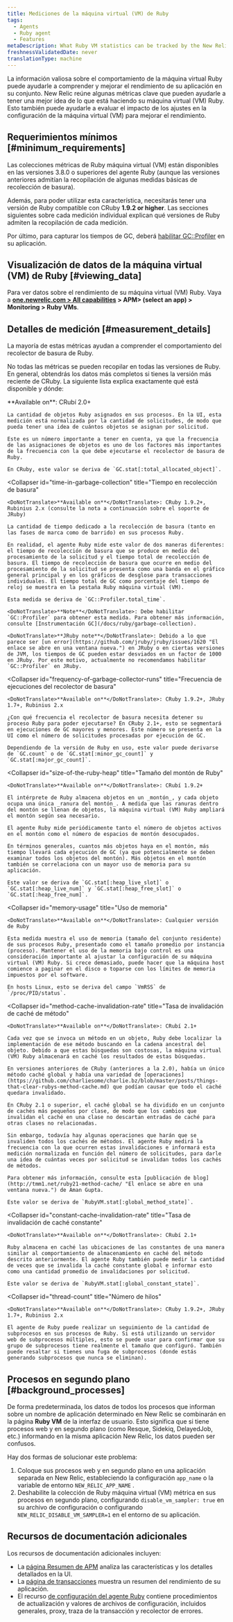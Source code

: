 ```yaml
---
title: Mediciones de la máquina virtual (VM) de Ruby
tags:
  - Agents
  - Ruby agent
  - Features
metaDescription: What Ruby VM statistics can be tracked by the New Relic Ruby agent.
freshnessValidatedDate: never
translationType: machine
---
```


La información valiosa sobre el comportamiento de la máquina virtual Ruby puede ayudarle a comprender y mejorar el rendimiento de su aplicación en su conjunto. New Relic reúne algunas métricas clave que pueden ayudarle a tener una mejor idea de lo que está haciendo su máquina virtual (VM) Ruby. Esto también puede ayudarle a evaluar el impacto de los ajustes en la configuración de la máquina virtual (VM) para mejorar el rendimiento.

## Requerimientos mínimos [#minimum_requirements]

Las colecciones métricas de Ruby máquina virtual (VM) están disponibles en las versiones 3.8.0 o superiores del agente Ruby (aunque las versiones anteriores admitían la recopilación de algunas medidas básicas de recolección de basura).

Además, para poder utilizar esta característica, necesitarás tener una versión de Ruby compatible con CRuby <DoNotTranslate>**1.9.2 or higher**</DoNotTranslate>. Las secciones siguientes sobre cada medición individual explican qué versiones de Ruby admiten la recopilación de cada medición.

Por último, para capturar los tiempos de GC, deberá [habilitar GC::Profiler](/docs/ruby/garbage-collection) en su aplicación.

## Visualización de datos de la máquina virtual (VM) de Ruby [#viewing_data]

Para ver datos sobre el rendimiento de su máquina virtual (VM) Ruby. Vaya a <DoNotTranslate>**[one.newrelic.com > All capabilities](https://one.newrelic.com/all-capabilities) > APM> (select an app) > Monitoring > Ruby VMs**</DoNotTranslate>.

## Detalles de medición [#measurement_details]

La mayoría de estas métricas ayudan a comprender el comportamiento del recolector de basura de Ruby.

No todas las métricas se pueden recopilar en todas las versiones de Ruby. En general, obtendrás los datos más completos si tienes la versión más reciente de CRuby. La siguiente lista explica exactamente qué está disponible y dónde:

<CollapserGroup>
  <Collapser
    id="object-allocations"
    title="Asignaciones de objetos"
  >
    <DoNotTranslate>**Available on**</DoNotTranslate>: CRubí 2.0+

    La cantidad de objetos Ruby asignados en sus procesos. En la UI, esta medición está normalizada por la cantidad de solicitudes, de modo que pueda tener una idea de cuántos objetos se asignan por solicitud.

    Este es un número importante a tener en cuenta, ya que la frecuencia de las asignaciones de objetos es uno de los factores más importantes de la frecuencia con la que debe ejecutarse el recolector de basura de Ruby.

    En CRuby, este valor se deriva de `GC.stat[:total_allocated_object]`.
  </Collapser>

  <Collapser
    id="time-in-garbage-collection"
    title="Tiempo en recolección de basura"
  >
    <DoNotTranslate>**Available on**</DoNotTranslate>: CRuby 1.9.2+, Rubinius 2.x (consulte la nota a continuación sobre el soporte de JRuby)

    La cantidad de tiempo dedicado a la recolección de basura (tanto en las fases de marca como de barrido) en sus procesos Ruby.

    En realidad, el agente Ruby mide este valor de dos maneras diferentes: el tiempo de recolección de basura que se produce en medio del procesamiento de la solicitud y el tiempo total de recolección de basura. El tiempo de recolección de basura que ocurre en medio del procesamiento de la solicitud se presenta como una banda en el gráfico general principal y en los gráficos de desglose para transacciones individuales. El tiempo total de GC como porcentaje del tiempo de reloj se muestra en la pestaña Ruby máquina virtual (VM).

    Esta medida se deriva de `GC::Profiler.total_time`.

    <DoNotTranslate>**Note**</DoNotTranslate>: Debe habilitar `GC::Profiler` para obtener esta medida. Para obtener más información, consulte [Instrumentación GC](/docs/ruby/garbage-collection).

    <DoNotTranslate>**JRuby note**</DoNotTranslate>: Debido a lo que parece ser [un error](https://github.com/jruby/jruby/issues/1620 "El enlace se abre en una ventana nueva.") en JRuby o en ciertas versiones de JVM, los tiempos de GC pueden estar desviados en un factor de 1000 en JRuby. Por este motivo, actualmente no recomendamos habilitar `GC::Profiler` en JRuby.
  </Collapser>

  <Collapser
    id="frequency-of-garbage-collector-runs"
    title="Frecuencia de ejecuciones del recolector de basura"
  >
    <DoNotTranslate>**Available on**</DoNotTranslate>: CRuby 1.9.2+, JRuby 1.7+, Rubinius 2.x

    ¿Con qué frecuencia el recolector de basura necesita detener su proceso Ruby para poder ejecutarse? En CRuby 2.1+, esto se segmentará en ejecuciones de GC mayores y menores. Este número se presenta en la UI como el número de solicitudes procesadas por ejecución de GC.

    Dependiendo de la versión de Ruby en uso, este valor puede derivarse de `GC.count` o de `GC.stat[:minor_gc_count]` y `GC.stat[:major_gc_count]`.
  </Collapser>

  <Collapser
    id="size-of-the-ruby-heap"
    title="Tamaño del montón de Ruby"
  >
    <DoNotTranslate>**Available on**</DoNotTranslate>: CRubí 1.9.2+

    El intérprete de Ruby almacena objetos en un _montón_, y cada objeto ocupa una única _ranura del montón_. A medida que las ranuras dentro del montón se llenan de objetos, la máquina virtual (VM) Ruby ampliará el montón según sea necesario.

    El agente Ruby mide periódicamente tanto el número de objetos activos en el montón como el número de espacios de montón desocupados.

    En términos generales, cuantos más objetos haya en el montón, más tiempo llevará cada ejecución de GC (ya que potencialmente se deben examinar todos los objetos del montón). Más objetos en el montón también se correlaciona con un mayor uso de memoria para su aplicación.

    Este valor se deriva de `GC.stat[:heap_live_slot]` o `GC.stat[:heap_live_num]` y `GC.stat[:heap_free_slot]` o `GC.stat[:heap_free_num]`.
  </Collapser>

  <Collapser
    id="memory-usage"
    title="Uso de memoria"
  >
    <DoNotTranslate>**Available on**</DoNotTranslate>: Cualquier versión de Ruby

    Esta medida muestra el uso de memoria (tamaño del conjunto residente) de sus procesos Ruby, presentado como el tamaño promedio por instancia (proceso). Mantener el uso de la memoria bajo control es una consideración importante al ajustar la configuración de su máquina virtual (VM) Ruby. Si crece demasiado, puede hacer que la máquina host comience a paginar en el disco o toparse con los límites de memoria impuestos por el software.

    En hosts Linux, esto se deriva del campo `VmRSS` de `/proc/PID/status`.
  </Collapser>

  <Collapser
    id="method-cache-invalidation-rate"
    title="Tasa de invalidación de caché de método"
  >
    <DoNotTranslate>**Available on**</DoNotTranslate>: CRubí 2.1+

    Cada vez que se invoca un método en un objeto, Ruby debe localizar la implementación de ese método buscando en la cadena ancestral del objeto. Debido a que estas búsquedas son costosas, la máquina virtual (VM) Ruby almacenará en caché los resultados de estas búsquedas.

    En versiones anteriores de CRuby (anteriores a la 2.0), había un único método caché global y había una variedad de [operaciones](https://github.com/charliesome/charlie.bz/blob/master/posts/things-that-clear-rubys-method-cache.md) que podían causar que todo el caché quedara invalidado.

    En CRuby 2.1 o superior, el caché global se ha dividido en un conjunto de cachés más pequeños por clase, de modo que los cambios que invalidan el caché en una clase no descartan entradas de caché para otras clases no relacionadas.

    Sin embargo, todavía hay algunas operaciones que harán que se invaliden todos los cachés de métodos. El agente Ruby medirá la frecuencia con la que ocurren estas invalidaciones e informará esta medición normalizada en función del número de solicitudes, para darle una idea de cuántas veces por solicitud se invalidan todos los cachés de métodos.

    Para obtener más información, consulte esta [publicación de blog](http://tmm1.net/ruby21-method-cache/ "El enlace se abre en una ventana nueva.") de Aman Gupta.

    Este valor se deriva de `RubyVM.stat[:global_method_state]`.
  </Collapser>

  <Collapser
    id="constant-cache-invalidation-rate"
    title="Tasa de invalidación de caché constante"
  >
    <DoNotTranslate>**Available on**</DoNotTranslate>: CRubí 2.1+

    Ruby almacena en caché las ubicaciones de las constantes de una manera similar al comportamiento de almacenamiento en caché del método descrito anteriormente. El agente Ruby también puede medir la cantidad de veces que se invalida la caché constante global e informar esto como una cantidad promedio de invalidaciones por solicitud.

    Este valor se deriva de `RubyVM.stat[:global_constant_state]`.
  </Collapser>

  <Collapser
    id="thread-count"
    title="Número de hilos"
  >
    <DoNotTranslate>**Available on**</DoNotTranslate>: CRuby 1.9.2+, JRuby 1.7+, Rubinius 2.x

    El agente de Ruby puede realizar un seguimiento de la cantidad de subprocesos en sus procesos de Ruby. Si está utilizando un servidor web de subprocesos múltiples, esto se puede usar para confirmar que su grupo de subprocesos tiene realmente el tamaño que configuró. También puede resaltar si tienes una fuga de subprocesos (donde estás generando subprocesos que nunca se eliminan).
  </Collapser>
</CollapserGroup>

## Procesos en segundo plano [#background_processes]

De forma predeterminada, los datos de todos los procesos que informan sobre un nombre de aplicación determinado en New Relic se combinarán en la página <DoNotTranslate>**Ruby VM**</DoNotTranslate> de la interfaz de usuario. Esto significa que si tiene procesos web y en segundo plano (como Resque, Sidekiq, DelayedJob, etc.) informando en la misma aplicación New Relic, los datos pueden ser confusos.

Hay dos formas de solucionar este problema:

1. Coloque sus procesos web y en segundo plano en una aplicación separada en New Relic, estableciendo la configuración `app_name` o la variable de entorno `NEW_RELIC_APP_NAME` .
2. Deshabilite la colección de Ruby máquina virtual (VM) métrica en sus procesos en segundo plano, configurando `disable_vm_sampler: true` en su archivo de configuración o configurando `NEW_RELIC_DISABLE_VM_SAMPLER=1` en el entorno de su aplicación.

## Recursos de documentación adicionales

Los recursos de documentación adicionales incluyen:

* La [página Resumen de APM](/docs/applications-menu/applications-overview) analiza las características y los detalles detallados en la UI.
* La [página de transacciones](/docs/apm/applications-menu/monitoring/transactions-page) muestra un resumen del rendimiento de su aplicación.
* El recurso [de configuración del agente Ruby](/docs/ruby/ruby-agent-configuration) contiene procedimientos de actualización y valores de archivos de configuración, incluidos generales, proxy, traza de la transacción y recolector de errores.